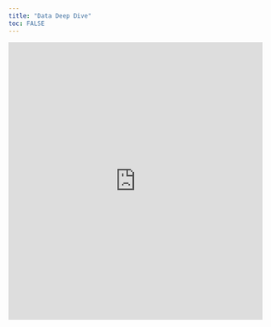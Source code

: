 ```yaml
---
title: "Data Deep Dive"
toc: FALSE
---
```


<style>
  .iframe-container {
    width: 100%;
    margin: 0 auto;
  }

  iframe {
    width: 100%;
    height: 550px;
    border: none;
  }
</style>

<div class="iframe-container">
<iframe src="https://docs.google.com/presentation/d/e/2PACX-1vQWOgKwjzr1Y3ApphqTM9A5gVa8FSTIO_U66_SmUUyGdUmLn0zfrgU8E22HfVZlIQfeiS6EIy1MyjYb/embed?start=false&loop=false&delayms=3000" frameborder="0" allowfullscreen="true" mozallowfullscreen="true" webkitallowfullscreen="true"></iframe>
</div>